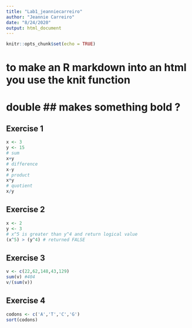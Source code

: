 ```yaml
---
title: "Lab1_jeanniecarreiro"
author: "Jeannie Carreiro"
date: "8/24/2020"
output: html_document
---
```


```r
knitr::opts_chunk$set(echo = TRUE)
```

# to make an R markdown into an html you use the knit function
# double ## makes something bold ? 

## Exercise 1
```r
x <- 3
y <- 15
# sum
x+y
# difference
x-y
# product 
x*y
# quotient
x/y
```

## Exercise 2
```r
x <- 2
y <- 3
# x^5 is greater than y^4 and return logical value
(x^5) > (y^4) # returned FALSE
```

## Exercise 3 
```r
v <- c(22,62,148,43,129)
sum(v) #404
v/(sum(v))
```

## Exercise 4 
```r
codons <- c('A','T','C','G')
sort(codons)
```